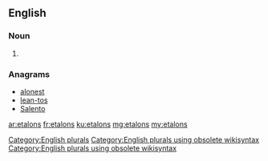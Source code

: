 ==English==

===Noun===
{{head|en}}

# {{plural of|etalon}}

===Anagrams===
* [[alonest#English|alonest]]
* [[lean-tos#English|lean-tos]]
* [[Salento#English|Salento]]

[[Category:English plurals]][[Category:English plurals using obsolete wikisyntax]][[Category:English plurals using obsolete wikisyntax]]

[[ar:etalons]]
[[fr:etalons]]
[[ku:etalons]]
[[mg:etalons]]
[[my:etalons]]